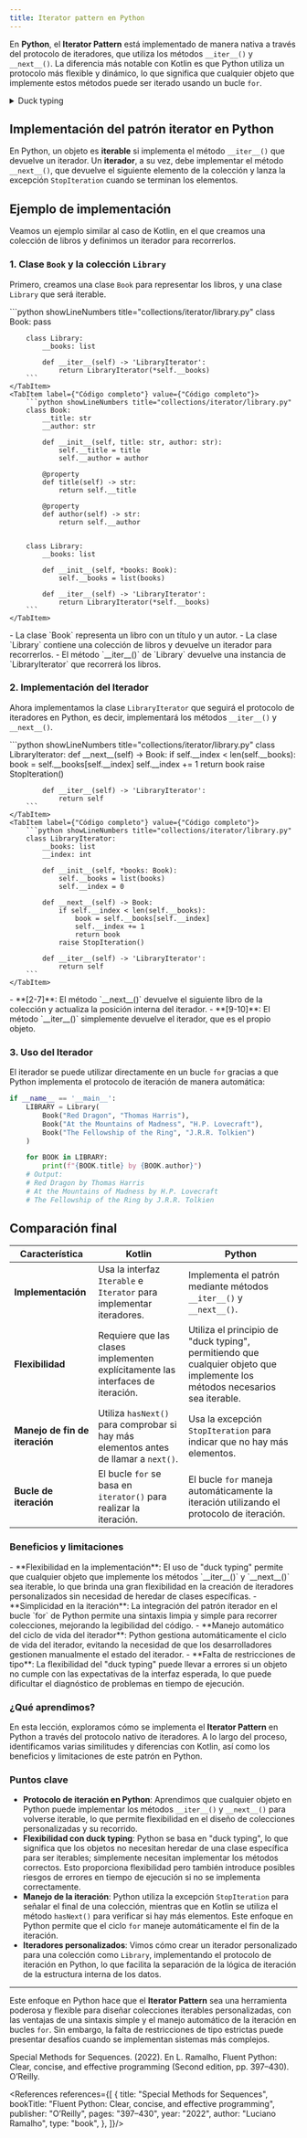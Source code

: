 ```yaml
---
title: Iterator pattern en Python
---
```


<ReadingTime />
<GithubRepoLink user="r8vnhill" repo="" />

En **Python**, el **Iterator Pattern** está implementado de manera nativa a través del protocolo de iteradores, que utiliza los métodos `__iter__()` y `__next__()`. La diferencia más notable con Kotlin es que Python utiliza un protocolo más flexible y dinámico, lo que significa que cualquier objeto que implemente estos métodos puede ser iterado usando un bucle `for`.

<details>
    <summary>Duck typing</summary>

    En Python, se sigue el principio de "duck typing", que se basa en la idea de que "si camina como un pato y suena como un pato, entonces es un pato". Esto significa que Python no requiere que los objetos hereden de una clase específica para ser iterables, sino que simplemente deben implementar los métodos necesarios para comportarse como un iterador.
</details>

## Implementación del patrón iterator en Python

En Python, un objeto es **iterable** si implementa el método `__iter__()` que devuelve un iterador. Un **iterador**, a su vez, debe implementar el método `__next__()`, que devuelve el siguiente elemento de la colección y lanza la excepción `StopIteration` cuando se terminan los elementos.

## Ejemplo de implementación

Veamos un ejemplo similar al caso de Kotlin, en el que creamos una colección de libros y definimos un iterador para recorrerlos.

### 1. Clase `Book` y la colección `Library`

Primero, creamos una clase `Book` para representar los libros, y una clase `Library` que será iterable.

<BoxedTabs>
    <TabItem label={"Código esencial"} value={"Código esencial"}>
        ```python showLineNumbers title="collections/iterator/library.py"
        class Book:
            pass


        class Library:
            __books: list
            
            def __iter__(self) -> 'LibraryIterator':
                return LibraryIterator(*self.__books)
        ```
    </TabItem>
    <TabItem label={"Código completo"} value={"Código completo"}>
        ```python showLineNumbers title="collections/iterator/library.py"
        class Book:
            __title: str
            __author: str

            def __init__(self, title: str, author: str):
                self.__title = title
                self.__author = author

            @property
            def title(self) -> str:
                return self.__title

            @property
            def author(self) -> str:
                return self.__author


        class Library:
            __books: list

            def __init__(self, *books: Book):
                self.__books = list(books)

            def __iter__(self) -> 'LibraryIterator':
                return LibraryIterator(*self.__books)
        ```
    </TabItem>
</BoxedTabs>

<Explanation>
    - La clase `Book` representa un libro con un título y un autor.
    - La clase `Library` contiene una colección de libros y devuelve un iterador para recorrerlos.
    - El método `__iter__()` de `Library` devuelve una instancia de `LibraryIterator` que recorrerá los libros.
</Explanation>

### 2. Implementación del Iterador

Ahora implementamos la clase `LibraryIterator` que seguirá el protocolo de iteradores en Python, es decir, implementará los métodos `__iter__()` y `__next__()`.

<BoxedTabs>
    <TabItem label={"Código esencial"} value={"Código esencial"}>
        ```python showLineNumbers title="collections/iterator/library.py"
        class LibraryIterator:
            def __next__(self) -> Book:
                if self.__index < len(self.__books):
                    book = self.__books[self.__index]
                    self.__index += 1
                    return book
                raise StopIteration()
            
            def __iter__(self) -> 'LibraryIterator':
                return self
        ```
    </TabItem>
    <TabItem label={"Código completo"} value={"Código completo"}>
        ```python showLineNumbers title="collections/iterator/library.py"
        class LibraryIterator:
            __books: list
            __index: int

            def __init__(self, *books: Book):
                self.__books = list(books)
                self.__index = 0

            def __next__(self) -> Book:
                if self.__index < len(self.__books):
                    book = self.__books[self.__index]
                    self.__index += 1
                    return book
                raise StopIteration()

            def __iter__(self) -> 'LibraryIterator':
                return self
        ```
    </TabItem>
</BoxedTabs>

<Explanation>
    - **[2-7]**: El método `__next__()` devuelve el siguiente libro de la colección y actualiza la posición interna del iterador.
    - **[9-10]**: El método `__iter__()` simplemente devuelve el iterador, que es el propio objeto.
</Explanation>

### 3. Uso del Iterador

El iterador se puede utilizar directamente en un bucle `for` gracias a que Python implementa el protocolo de iteración de manera automática:

```python title="collections/iterator/library.py"
if __name__ == '__main__':
    LIBRARY = Library(
        Book("Red Dragon", "Thomas Harris"),
        Book("At the Mountains of Madness", "H.P. Lovecraft"),
        Book("The Fellowship of the Ring", "J.R.R. Tolkien")
    )

    for BOOK in LIBRARY:
        print(f"{BOOK.title} by {BOOK.author}")
    # Output:
    # Red Dragon by Thomas Harris
    # At the Mountains of Madness by H.P. Lovecraft
    # The Fellowship of the Ring by J.R.R. Tolkien
```

## Comparación final

| **Característica**          | **Kotlin**                                 | **Python**                                                 |
|-----------------------------|--------------------------------------------|------------------------------------------------------------|
| **Implementación**          | Usa la interfaz `Iterable` e `Iterator` para implementar iteradores. | Implementa el patrón mediante métodos `__iter__()` y `__next__()`. |
| **Flexibilidad**            | Requiere que las clases implementen explícitamente las interfaces de iteración. | Utiliza el principio de "duck typing", permitiendo que cualquier objeto que implemente los métodos necesarios sea iterable. |
| **Manejo de fin de iteración** | Utiliza `hasNext()` para comprobar si hay más elementos antes de llamar a `next()`. | Usa la excepción `StopIteration` para indicar que no hay más elementos. |
| **Bucle de iteración**      | El bucle `for` se basa en `iterator()` para realizar la iteración. | El bucle `for` maneja automáticamente la iteración utilizando el protocolo de iteración. |

### Beneficios y limitaciones

<ProCons>
   <Pros>
      - **Flexibilidad en la implementación**: El uso de "duck typing" permite que cualquier objeto que implemente los métodos `__iter__()` y `__next__()` sea iterable, lo que brinda una gran flexibilidad en la creación de iteradores personalizados sin necesidad de heredar de clases específicas.
      - **Simplicidad en la iteración**: La integración del patrón iterador en el bucle `for` de Python permite una sintaxis limpia y simple para recorrer colecciones, mejorando la legibilidad del código.
      - **Manejo automático del ciclo de vida del iterador**: Python gestiona automáticamente el ciclo de vida del iterador, evitando la necesidad de que los desarrolladores gestionen manualmente el estado del iterador.
   </Pros>
   <Cons>
      - **Falta de restricciones de tipo**: La flexibilidad del "duck typing" puede llevar a errores si un objeto no cumple con las expectativas de la interfaz esperada, lo que puede dificultar el diagnóstico de problemas en tiempo de ejecución.
   </Cons>
</ProCons>

### ¿Qué aprendimos?

En esta lección, exploramos cómo se implementa el **Iterator Pattern** en Python a través del protocolo nativo de iteradores. A lo largo del proceso, identificamos varias similitudes y diferencias con Kotlin, así como los beneficios y limitaciones de este patrón en Python.

### Puntos clave

- **Protocolo de iteración en Python**: Aprendimos que cualquier objeto en Python puede implementar los métodos `__iter__()` y `__next__()` para volverse iterable, lo que permite flexibilidad en el diseño de colecciones personalizadas y su recorrido.
- **Flexibilidad con duck typing**: Python se basa en "duck typing", lo que significa que los objetos no necesitan heredar de una clase específica para ser iterables; simplemente necesitan implementar los métodos correctos. Esto proporciona flexibilidad pero también introduce posibles riesgos de errores en tiempo de ejecución si no se implementa correctamente.
- **Manejo de la iteración**: Python utiliza la excepción `StopIteration` para señalar el final de una colección, mientras que en Kotlin se utiliza el método `hasNext()` para verificar si hay más elementos. Este enfoque en Python permite que el ciclo `for` maneje automáticamente el fin de la iteración.
- **Iteradores personalizados**: Vimos cómo crear un iterador personalizado para una colección como `Library`, implementando el protocolo de iteración en Python, lo que facilita la separación de la lógica de iteración de la estructura interna de los datos.

---

Este enfoque en Python hace que el **Iterator Pattern** sea una herramienta poderosa y flexible para diseñar colecciones iterables personalizadas, con las ventajas de una sintaxis simple y el manejo automático de la iteración en bucles `for`. Sin embargo, la falta de restricciones de tipo estrictas puede presentar desafíos cuando se implementan sistemas más complejos.

Special Methods for Sequences. (2022). En L. Ramalho, Fluent Python: Clear, concise, and effective programming (Second edition, pp. 397–430). O’Reilly.

<References references={[
    {
        title: "Special Methods for Sequences",
        bookTitle: "Fluent Python: Clear, concise, and effective programming",
        publisher: "O’Reilly",
        pages: "397–430",
        year: "2022",
        author: "Luciano Ramalho",
        type: "book",
    },
]}/>
